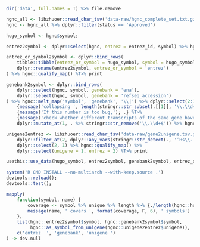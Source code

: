 
```r
dir('data', full.names = T) %>% file.remove
```


```r

hgnc_all <- libzhuoer::read_char_tsv('data-raw/hgnc_complete_set.txt.gz') 
hgnc <- hgnc_all %>% dplyr::filter(status == 'Approved')

hugo_symbol <- hgnc$symbol;

entrez2symbol <- dplyr::select(hgnc, entrez = entrez_id, symbol) %>% hgnc::qualify_map() %T>% print

entrez_or_symbol2symbol <- dplyr::bind_rows(
	tibble::tibble(entrez_or_symbol = hugo_symbol, symbol = hugo_symbol), 
	dplyr::rename(entrez2symbol, entrez_or_symbol = 'entrez')
) %>% hgnc::qualify_map() %T>% print

genebank2symbol <- dplyr::bind_rows(
	dplyr::select(hgnc, symbol, genebank = 'ena'),
	dplyr::select(hgnc, symbol, genebank = 'refseq_accession')
) %>% hgnc::melt_map('symbol', 'genebank', '\\|') %>% dplyr::select(2:1) %T>% 
	{message('collapsing ', length(stringr::str_subset(.[[1]], '\\.\\d+$')), ' transcripts to genes')} %T>% 
	{message('If this number is too bug,'); .} %T>% 
	{message('check whether different transcripts of the same gene have different symbols')} %>%
	dplyr::mutate_at(1, . %>% stringr::str_remove('\\.\\d+$')) %>% hgnc::qualify_map() %T>% print

unigene2entrez <- libzhuoer::read_char_tsv('data-raw/gene2unigene.tsv.gz') %>% 
	dplyr::filter_at(2, dplyr::any_vars(stringr::str_detect(., '^Hs\\.'))) %>% 
	dplyr::select(2, 1) %>% hgnc::qualify_map() %>%
	dplyr::select(unigene = 1, entrez = 2) %T>% print

usethis::use_data(hugo_symbol, entrez2symbol, genebank2symbol, entrez_or_symbol2symbol, unigene2entrez, overwrite = T);
```



```r
system('R CMD INSTALL --no-multiarch --with-keep.source .')
devtools::reload();
devtools::test();
```



```r
mapply(
	function(symbol, name) {
		coverage <- symbol %>% unique %>% length %>% {./length(hgnc::hugo_symbol)};
		message(name, ' covers ', format(coverage, F, 6), ' symbols')
	},
	list(hgnc::entrez2symbol$symbol, hgnc::genebank2symbol$symbol, 
		 hgnc::as_symbol_from_unigene(hgnc::unigene2entrez$unigene)),
	c('entrez  ', 'genebank', 'unigene ')
) -> dev.null
```